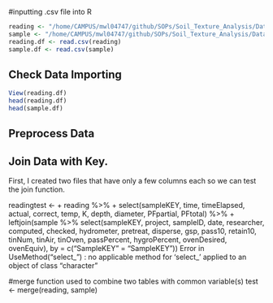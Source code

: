 #inputting .csv file into R
```r
reading <- "/home/CAMPUS/mwl04747/github/SOPs/Soil_Texture_Analysis/Data/reading.csv"
sample <- "/home/CAMPUS/mwl04747/github/SOPs/Soil_Texture_Analysis/Data/sample.csv"
reading.df <- read.csv(reading)
sample.df <- read.csv(sample)
```

## Check Data Importing
```r
View(reading.df)
head(reading.df)
head(sample.df)
```

## Preprocess Data


## Join Data with Key.

First, I created two files that have only a few columns each so we can test the join function.


readingtest <-
+ reading %>%
+ select(sampleKEY, time, timeElapsed, actual, correct, temp, K, depth, diameter, PFpartial, PFtotal) %>%
+ leftjoin(sample %>% select(sampleKEY, project, sampleID, date, researcher, computed, checked, hydrometer, pretreat, disperse, gsp, pass10, retain10, tinNum, tinAir, tinOven, passPercent, hygroPercent, ovenDesired, ovenEquiv), by = c("SampleKEY" = "SampleKEY"))
Error in UseMethod("select_") : 
  no applicable method for 'select_' applied to an object of class "character"


#merge function used to combine two tables with common variable(s)
test <- merge(reading, sample)

